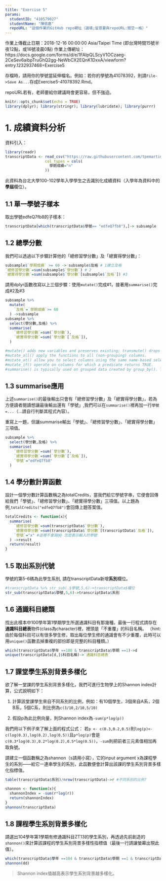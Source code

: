```yaml
---
title: "Exercise 5"
params:
  studentID: "410579027"
  studentName: "陳依嘉"
  repoURL: "這個作業的GitHub repo網址（選填;留意要與repoURL:間空一格）"
---
```

作業上傳截止日期：2018-12-16 00:00:00 Asia/Taipei Time (即台灣時間15號半夜12點，或16號凌晨0點)
作業上傳網址：https://docs.google.com/forms/d/e/1FAIpQLScyV1OCzaeg-2CeSev6aibpTruGhQ2gg-NeWbCX2EQnK1DxxA/viewform?entry.1232937468=Exercise5

存檔時，請用你的學號當延伸檔名。例如：若你的學號為41078392，則請`File->Save As...`存成Exercise5-41078392.Rmd。

repoURL若有，老師要給你建議時會更容易，但不強迫。

```r
knitr::opts_chunk$set(echo = TRUE)
library(dplyr); library(stringr); library(lubridate); library(purrr)
```

# 1. 成績資料分析

資料引入：
```r
library(readr)
transcriptData <- read_csv("https://raw.githubusercontent.com/tpemartin/github-data/master/transcript100_102.csv",
                  col_types = cols(
                    學期成績="n"
                  ))
```

此資料為台北大學100-102學年入學學生之去識別化成績資料（入學年為資料中的**學屆**欄位）。

## 1.1 單一學號子樣本
取出學號edfeQ7fb8的子樣本：

```r
transcriptData[which(transcriptData$學號== "edfeQ7fb8"),]-> subsample
```

## 1.2 總學分數
我們可以透過以下步驟計算他的「總修習學分數」及「總實得學分數」：

```r
subsample$`學期成績` >= 60 -> subsample$及格 # 1建立及格
`總修習學分數`=sum(subsample$`學分數`) # 2
`總實得學分數`=sum(subsample$`學分數`[subsample$`及格`]) #3
```

請用dplyr函數改寫以上三個步驟：使用`mutate()`完成#1，接著用`summarise()`完成#2及#3
```r
subsample %>% 
  mutate(
    `及格`=`學期成績`>= 60
  ) ->subsample
subsample %>%
  select(學分數,及格) %>%
  summarise(
    `總修習學分數`=sum(`學分數`),
    `總實得學分數`=sum(`學分數`[`及格`]),
  ) 

#mutate() adds new variables and preserves existing; transmute() drops existing variables.
#mutate_all() apply the functions to all (non-grouping) columns.
#mutate_at() allow you to select columns using the same name-based select_helpers just like with select().
#mutate_if() operate on columns for which a predicate returns TRUE.
#summarise() is typically used on grouped data created by group_by(). The output will have one row for each group.
```


## 1.3 summarise應用

上述`summarise()`的最後輸出只會有「總修習學分數」及「總實得學分數」，若為方便讀者閱讀想讓最後輸出還有「學號」,我們可以在`summarise()`裡再加一行`學號=...`（...請自行判斷其程式內容）。

重寫上一題，但讓summarise輸出「學號」、「總修習學分數」、「總實得學分數」三項值。

```r
subsample %>%
  select(學分數,及格) %>%
  summarise(
    `總修習學分數`=sum(`學分數`),
    `總實得學分數`=sum(`學分數`[`及格`]),
    `學號`="edfeQ7fb8"
  ) 
```

## 1.4 學分數計算函數

設計一個學分數計算函數稱之為totalCredits，當我們給它學號字串，它便會回傳給我們「學號」、「總修習學分數」、「總實得學分數」三項值。以上題為例,`totalCredits("edfeQ7fb8")`會回傳上題答案值。

```r
totalCredits <- function(x){
  summarise(
    `總修習學分數`=sum(transcriptData$`學分數`),
    `總實得學分數`=sum(transcriptData$`學分數`[transcriptData$`及格`]),
    `學號`="x" #這裡不會寫@@ 怎麼表示輸入的學號
  ) ->result
  return(result) 
}
```


## 1.5 取出系別代號

學號的第5-6碼為此學生系別, 請在transcriptData新增**系別**欄位。
```r
#transcriptData %>% str_sub(.$學號,5,6)->transcriptData$欄位
str_sub(transcriptData$學號,5,6)->transcriptData$系別
```


## 1.6 通識科目總類

找出此樣本中100學年第1學期學生所選通識科目有那幾種。最後一行程式請存在**通識科目總表**物件(class為character)裡，裡頭是「不重覆」的科目名稱。
（hint: 由於每個科目可以有很多學生修，取出每位學生修的通識會有不少重覆，此時可以用`unique()`函數去掉重複的部份即是完整的科目種類。）
```r
which(transcriptData$學年 ==100 & transcriptData$學期 ==1)->d
unique(transcriptData[d,]$科目名稱)->`通識科目總表`
```

## 1.7 課堂學生系別背景多樣化

欲了解一堂課的學生系別背景多樣化，我們可進行生物學上的Shannon index計算，公式說明如下：

  1. 計算該堂課學生來自不同系別的比例，例如：有10個學生，3個來自A系，2個B系，5個C系，則比例為`c(3/10,2/10,5/10)`
  
  2. 假設p為此比例向量，則Shannon index為`-sum(p*log(p))`
  
我們用以下例子來了解上面的程式公式： 若`p <- c(0.3,0.2,0.5)`則`log(p)<-c(log(0.3),log(0.2),log(0.5))`且`p*log(p)`會是`c(0.3*log(0.3),0.2*log(0.2),0.5*log(0.5))`，`-sum`則把前者三元素值相加再取負號。

請建立一個函數稱之為shannon（s請用小寫），它的input argument x為課程學生的系別——給它一連串學生的系別，此函數便會計算出該課的學生系別背景多樣化指標值。
  
  
```r
table(transcriptData$系別)/nrow(transcriptData)->r #不同系別的比例?

shannon <- function(x){
  shannonIndex = -sum(r*log(r))
  return(shannonIndex)
}
shannon(transcriptData)
```


## 1.8 課程學生系別背景多樣化

請選出104學年第1學期有修通識科目ZT13的學生系別，再透過先前創造的`shannon()`來計算該課程的學生系別背景多樣性指標值（最後一行請讓螢幕出現此值）。
```r
which(transcriptData$學年 ==104 & transcriptData$學期 ==1 & transcriptData$科目名稱 =="ZT13")-> dd
shannon(dd)
```


> Shannon index值越高表示學生系別背景越多樣化。
